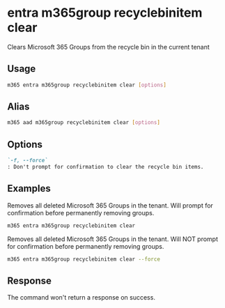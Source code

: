 
# entra m365group recyclebinitem clear

Clears Microsoft 365 Groups from the recycle bin in the current tenant

## Usage

```sh
m365 entra m365group recyclebinitem clear [options]
```

## Alias

```sh
m365 aad m365group recyclebinitem clear [options]
```

## Options

```md definition-list
`-f, --force`
: Don't prompt for confirmation to clear the recycle bin items.
```

<Global />

## Examples

Removes all deleted Microsoft 365 Groups in the tenant. Will prompt for confirmation before permanently removing groups.

```sh
m365 entra m365group recyclebinitem clear
```

Removes all deleted Microsoft 365 Groups in the tenant. Will NOT prompt for confirmation before permanently removing groups.

```sh
m365 entra m365group recyclebinitem clear --force
```

## Response

The command won't return a response on success.
